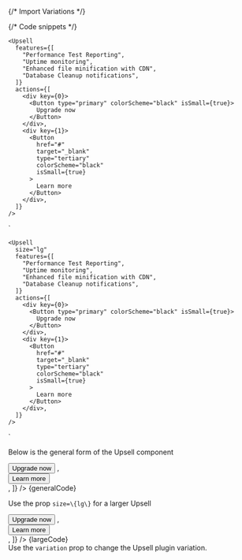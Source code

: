 
{/* Import Variations */}


{/* Code snippets */}

    <Upsell
      features={[
        "Performance Test Reporting",
        "Uptime monitoring",
        "Enhanced file minification with CDN",
        "Database Cleanup notifications",
      ]}
      actions={[
        <div key={0}>
          <Button type="primary" colorScheme="black" isSmall={true}>
            Upgrade now
          </Button>
        </div>,
        <div key={1}>
          <Button
            href="#"
            target="_blank"
            type="tertiary"
            colorScheme="black"
            isSmall={true}
          >
            Learn more
          </Button>
        </div>,
      ]}
    />
`

    <Upsell
      size="lg"
      features={[
        "Performance Test Reporting",
        "Uptime monitoring",
        "Enhanced file minification with CDN",
        "Database Cleanup notifications",
      ]}
      actions={[
        <div key={0}>
          <Button type="primary" colorScheme="black" isSmall={true}>
            Upgrade now
          </Button>
        </div>,
        <div key={1}>
          <Button
            href="#"
            target="_blank"
            type="tertiary"
            colorScheme="black"
            isSmall={true}
          >
            Learn more
          </Button>
        </div>,
      ]}
    />
`

<Section contained={true} style={{ paddingTop: 30 }}>
	<p>Below is the general form of the Upsell component</p>
	<Preview wrapper={true}>
		<Upsell
			features={[
				"Performance Test Reporting",
				"Uptime monitoring",
				"Enhanced file minification with CDN",
				"Database Cleanup notifications",
			]}
			actions={[
				<div key={0}>
					<Button type="primary" colorScheme="black" isSmall={true}>
						Upgrade now
					</Button>
				</div>,
				<div key={1}>
					<Button
						href="#"
						target="_blank"
						type="tertiary"
						colorScheme="black"
						isSmall={true}
					>
						Learn more
					</Button>
				</div>,
			]}
		/>
	</Preview>
	<Snippet language="js">{generalCode}</Snippet>
</Section>

<Section title="Large Size" contained={true} style={{ paddingTop: 30 }}>
	<p>Use the prop <Code small={true}>size=\{lg\}</Code> for a larger Upsell</p>
	<Preview wrapper={true}>
		<Upsell
      size="lg"
			features={[
				"Performance Test Reporting",
				"Uptime monitoring",
				"Enhanced file minification with CDN",
				"Database Cleanup notifications",
			]}
			actions={[
				<div key={0}>
					<Button type="primary" colorScheme="black" isSmall={true}>
						Upgrade now
					</Button>
				</div>,
				<div key={1}>
					<Button
						href="#"
						target="_blank"
						type="tertiary"
						colorScheme="black"
						isSmall={true}
					>
						Learn more
					</Button>
				</div>,
			]}
		/>
	</Preview>
	<Snippet language="js">{largeCode}</Snippet>
</Section>

<Section title="Variations" style={{ paddingTop: 0 }}>
	Use the <Code small={true}>variation</Code> prop to change the Upsell plugin
	variation.
	<Switcher>
		<div label="hummingbird" value="hummingbird">
			<Hummingbird />
		</div>
		<div label="smush" value="smush">
			<Smush />
		</div>
		<div label="snapshot" value="snapshot">
			<Snapshot />
		</div>
		<div label="smartcrawl" value="smartcrawl">
			<Smartcrawl />
		</div>
		<div label="shipper" value="shipper">
			<Shipper />
		</div>
		<div label="shipper" value="shipper">
			<Shipper />
		</div>
		<div label="ivt" value="ivt">
			<Ivt />
		</div>
		<div label="hustle" value="hustle">
			<Hustle />
		</div>
		<div label="forminator" value="forminator">
			<Forminator />
		</div>
		<div label="defender" value="defender">
			<Defender />
		</div>
		<div label="branda" value="branda">
			<Branda />
		</div>
		<div label="beehive" value="beehive">
			<Beehive />
		</div>
		<div label="dashboard" value="dashboard">
			<Dashboard />
		</div>
	</Switcher>
</Section>
